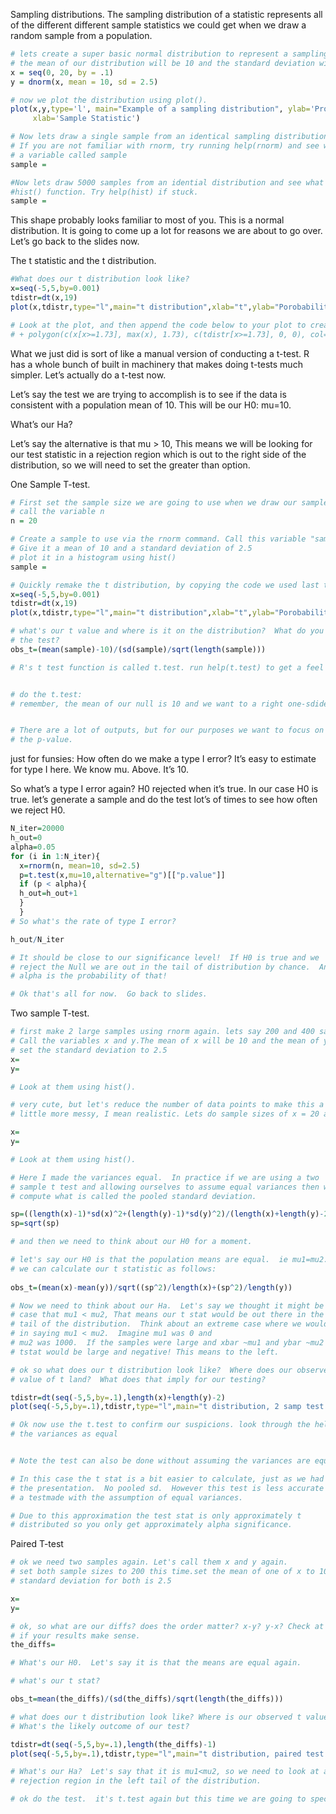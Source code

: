 Sampling distributions. 
The sampling distribution of a statistic represents all of the different different sample statistics we could get when we draw a random sample from a population. 
```r
# lets create a super basic normal distribution to represent a sampling distribution.
# the mean of our distribution will be 10 and the standard deviation will be 2.5. 
x = seq(0, 20, by = .1)
y = dnorm(x, mean = 10, sd = 2.5)

# now we plot the distribution using plot(). 
plot(x,y,type='l', main="Example of a sampling distribution", ylab='Probability',
     xlab='Sample Statistic')

# Now lets draw a single sample from an identical sampling distribution using the rnorm function
# If you are not familiar with rnorm, try running help(rnorm) and see what comes up. Store this sample in
# a variable called sample
sample = 

#Now lets draw 5000 samples from an idential distribution and see what they look like using the 
#hist() function. Try help(hist) if stuck.
sample = 
```
This shape probably looks familiar to most of you. This is a normal distribution. It is going to come up a lot for reasons we are about to go over. Let's go back to the slides now. 


The t statistic and the t distribution. 
```r
#What does our t distribution look like?
x=seq(-5,5,by=0.001)
tdistr=dt(x,19)
plot(x,tdistr,type="l",main="t distribution",xlab="t",ylab="Porobability Density")

# Look at the plot, and then append the code below to your plot to create a rejection region. 
# + polygon(c(x[x>=1.73], max(x), 1.73), c(tdistr[x>=1.73], 0, 0), col="red") #


```
What we just did is sort of like a manual version of conducting a t-test. R has a whole bunch of built in machinery that makes doing t-tests much simpler. Let's actually do a t-test now. 

Let's say the test we are trying to accomplish is to see if the data is
consistent with a population mean of 10.  This will be our H0: mu=10.

What's our Ha?  
  
Let's say the alternative is that mu > 10, This means we will be looking
for our test statistic in a rejection region which is out to the right
side of the distribution, so we will need to set the greater than option.

One Sample T-test. 

```r
# First set the sample size we are going to use when we draw our sample. Let's do a sample size of 20 and
# call the variable n
n = 20

# Create a sample to use via the rnorm command. Call this variable "sample".
# Give it a mean of 10 and a standard deviation of 2.5
# plot it in a histogram using hist()
sample = 

# Quickly remake the t distribution, by copying the code we used last time. 
x=seq(-5,5,by=0.001)
tdistr=dt(x,19)
plot(x,tdistr,type="l",main="t distribution",xlab="t",ylab="Porobability Density")

# what's our t value and where is it on the distribution?  What do you predict for the result of
# the test?
obs_t=(mean(sample)-10)/(sd(sample)/sqrt(length(sample)))

# R's t test function is called t.test. run help(t.test) to get a feel for the function 


# do the t.test:
# remember, the mean of our null is 10 and we want to a right one-sdided (greater than) test


# There are a lot of outputs, but for our purposes we want to focus on 
# the p-value. 
```
just for funsies:  How often do we make a type I error?  It's
easy to estimate for type I here.  We know mu.  Above. It's 10.

So what's a type I error again?  H0 rejected when it's true.
In our case H0 is true.
let's generate a sample and do the test lot's of times to see how often
we reject H0.
```r
N_iter=20000
h_out=0
alpha=0.05
for (i in 1:N_iter){
  x=rnorm(n, mean=10, sd=2.5)
  p=t.test(x,mu=10,alternative="g")[["p.value"]]
  if (p < alpha){
  h_out=h_out+1
  }
  }
# So what's the rate of type I error?

h_out/N_iter

# It should be close to our significance level!  If H0 is true and we
# reject the Null we are out in the tail of distribution by chance.  And
# alpha is the probability of that!

# Ok that's all for now.  Go back to slides.
```
Two sample T-test.
```r
# first make 2 large samples using rnorm again. lets say 200 and 400 samples each. 
# Call the variables x and y.The mean of x will be 10 and the mean of y will be 11. 
# set the standard deviation to 2.5 
x=
y=

# Look at them using hist().

# very cute, but let's reduce the number of data points to make this a
# little more messy, I mean realistic. Lets do sample sizes of x = 20 and y = 40 (same sd).

x=
y=

# Look at them using hist().

```

```r
# Here I made the variances equal.  In practice if we are using a two
# sample t test and allowing ourselves to assume equal variances then we
# compute what is called the pooled standard deviation.  

sp=((length(x)-1)*sd(x)^2+(length(y)-1)*sd(y)^2)/(length(x)+length(y)-2)
sp=sqrt(sp)

# and then we need to think about our H0 for a moment.

# let's say our H0 is that the population means are equal.  ie mu1=mu2.  So
# we can calculate our t statistic as follows:
  
obs_t=(mean(x)-mean(y))/sqrt((sp^2)/length(x)+(sp^2)/length(y))

# Now we need to think about our Ha.  Let's say we thought it might be the
# case that mu1 < mu2, That means our t stat would be out there in the left
# tail of the distribution.  Think about an extreme case where we would feel confident
# in saying mu1 < mu2.  Imagine mu1 was 0 and
# mu2 was 1000.  If the samples were large and xbar ~mu1 and ybar ~mu2 then
# tstat would be large and negative! This means to the left.

# ok so what does our t distribution look like?  Where does our observed
# value of t land?  What does that imply for our testing?

tdistr=dt(seq(-5,5,by=.1),length(x)+length(y)-2)
plot(seq(-5,5,by=.1),tdistr,type="l",main="t distribution, 2 samp test example",xlab="",ylab="")

# Ok now use the t.test to confirm our suspicions. look through the help file and figure out how to set 
# the variances as equal


# Note the test can also be done without assuming the variances are equal

# In this case the t stat is a bit easier to calculate, just as we had in
# the presentation.  No pooled sd.  However this test is less accurate than 
# a testmade with the assumption of equal variances.

# Due to this approximation the test stat is only approximately t
# distributed so you only get approximately alpha significance.
```
Paired T-test
```r
# ok we need two samples again. Let's call them x and y again. 
# set both sample sizes to 200 this time.set the mean of one of x to 10 and the mean of y to 11. 
# standard deviation for both is 2.5

x=
y=

# ok, so what are our diffs? does the order matter? x-y? y-x? Check at the end to see 
# if your results make sense. 
the_diffs=

# What's our H0.  Let's say it is that the means are equal again.

# what's our t stat?

obs_t=mean(the_diffs)/(sd(the_diffs)/sqrt(length(the_diffs)))

# what does our t distribution look like? Where is our observed t value?
# What's the likely outcome of our test?

tdistr=dt(seq(-5,5,by=.1),length(the_diffs)-1)
plot(seq(-5,5,by=.1),tdistr,type="l",main="t distribution, paired test example",xlab="",ylab="")

# What's our Ha?  Let's say that it is mu1<mu2, so we need to look at a
# rejection region in the left tail of the distribution.

# ok do the test.  it's t.test again but this time we are going to specify that they are paired. 
```

